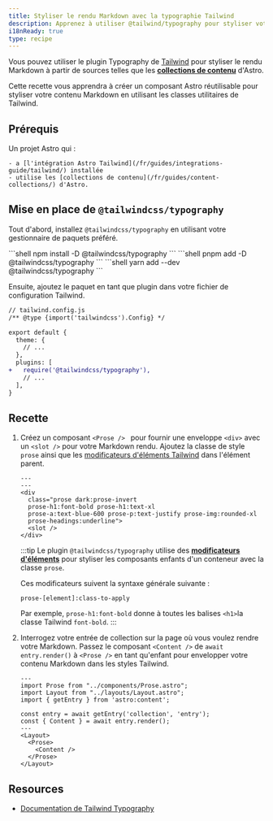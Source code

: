 ```yaml
---
title: Styliser le rendu Markdown avec la typographie Tailwind
description: Apprenez à utiliser @tailwind/typography pour styliser votre rendu Markdown.
i18nReady: true
type: recipe
---
```



Vous pouvez utiliser le plugin Typography de [Tailwind](https://tailwindcss.com) pour styliser le rendu Markdown à partir de sources telles que les [**collections de contenu**](/fr/guides/content-collections/) d'Astro.

Cette recette vous apprendra à créer un composant Astro réutilisable pour styliser votre contenu Markdown en utilisant les classes utilitaires de Tailwind.

## Prérequis

Un projet Astro qui :

	- a [l'intégration Astro Tailwind](/fr/guides/integrations-guide/tailwind/) installée
	- utilise les [collections de contenu](/fr/guides/content-collections/) d'Astro.

## Mise en place de `@tailwindcss/typography`

Tout d'abord, installez `@tailwindcss/typography` en utilisant votre gestionnaire de paquets préféré.

<PackageManagerTabs>
 	<Fragment slot="npm">
	```shell 
	npm install -D @tailwindcss/typography
	```
	</Fragment>
  	<Fragment slot="pnpm">
	```shell 
	pnpm add -D @tailwindcss/typography
	```
	</Fragment>
  	<Fragment slot="yarn">
	```shell
	yarn add --dev @tailwindcss/typography
	```
	</Fragment>
</PackageManagerTabs>

Ensuite, ajoutez le paquet en tant que plugin dans votre fichier de configuration Tailwind.

```diff lang="js"
// tailwind.config.js
/** @type {import('tailwindcss').Config} */

export default {
  theme: {
    // ...
  },
  plugins: [
+   require('@tailwindcss/typography'),
    // ...
  ],
}
```

## Recette

1. Créez un composant `<Prose /> ` pour fournir une enveloppe `<div>` avec un `<slot />` pour votre Markdown rendu. Ajoutez la classe de style `prose` ainsi que les [modificateurs d'éléments Tailwind](https://tailwindcss.com/docs/typography-plugin#element-modifiers) dans l'élément parent.

    ```astro title="src/components/Prose.astro"
    ---
    ---
    <div 
      class="prose dark:prose-invert 
      prose-h1:font-bold prose-h1:text-xl 
      prose-a:text-blue-600 prose-p:text-justify prose-img:rounded-xl 
      prose-headings:underline">
      <slot />
    </div>
    ```
    :::tip
    Le plugin `@tailwindcss/typography` utilise des [**modificateurs d'éléments**](https://tailwindcss.com/docs/typography-plugin#element-modifiers) pour styliser les composants enfants d'un conteneur avec la classe `prose`. 

    Ces modificateurs suivent la syntaxe générale suivante :

      ```
      prose-[element]:class-to-apply
      ``` 

    Par exemple, `prose-h1:font-bold` donne à toutes les balises `<h1>`la classe Tailwind `font-bold`.
    :::

2. Interrogez votre entrée de collection sur la page où vous voulez rendre votre Markdown. Passez le composant `<Content />` de `await entry.render()` à `<Prose />` en tant qu'enfant pour envelopper votre contenu Markdown dans les styles Tailwind.

    ```astro title="src/pages/index.astro"
    ---
    import Prose from "../components/Prose.astro";
    import Layout from "../layouts/Layout.astro";
    import { getEntry } from 'astro:content';

    const entry = await getEntry('collection', 'entry');
    const { Content } = await entry.render();
    ---
    <Layout>
      <Prose>
        <Content />
      </Prose>
    </Layout>
    ```

## Resources

- [Documentation de Tailwind Typography](https://tailwindcss.com/docs/typography-plugin)
